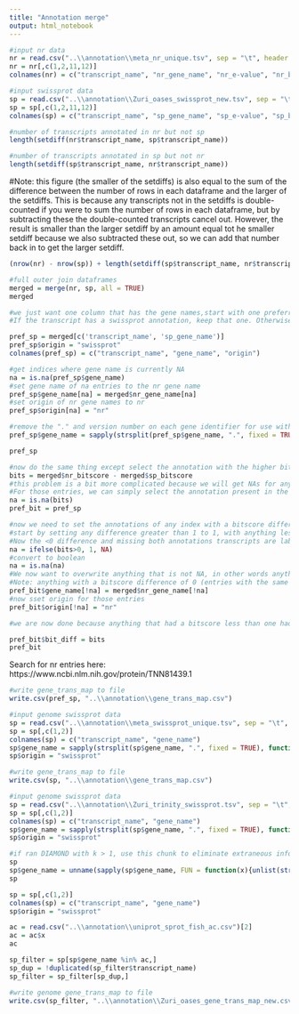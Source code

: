 ```yaml
---
title: "Annotation merge"
output: html_notebook
---
```




```r
#input nr data
nr = read.csv("..\\annotation\\meta_nr_unique.tsv", sep = "\t", header = FALSE)
nr = nr[,c(1,2,11,12)]
colnames(nr) = c("transcript_name", "nr_gene_name", "nr_e-value", "nr_bitscore")
```


```r
#input swissprot data
sp = read.csv("..\\annotation\\Zuri_oases_swissprot_new.tsv", sep = "\t", header = FALSE)
sp = sp[,c(1,2,11,12)]
colnames(sp) = c("transcript_name", "sp_gene_name", "sp_e-value", "sp_bitscore")
```



```r
#number of transcripts annotated in nr but not sp
length(setdiff(nr$transcript_name, sp$transcript_name))
```


```r
#number of transcripts annotated in sp but not nr
length(setdiff(sp$transcript_name, nr$transcript_name))
```

#Note: this figure (the smaller of the setdiffs) is also equal to the sum of the difference between the number of rows in each dataframe and the larger of the setdiffs. This is because any transcripts not in the setdiffs is double-counted if you were to sum the number of rows in each dataframe, but by subtracting these the double-counted transcripts cancel out. However, the result is smaller than the larger setdiff by an amount equal tot he smaller setdiff because we also subtracted these out, so we can add that number back in to get the larger setdiff.

```r
(nrow(nr) - nrow(sp)) + length(setdiff(sp$transcript_name, nr$transcript_name))
```



```r
#full outer join dataframes
merged = merge(nr, sp, all = TRUE)
merged
```


```r
#we just want one column that has the gene names,start with one preferring the swissprot names
#If the transcript has a swissprot annotation, keep that one. Otherwise, use the NR annotation. Have a column that indicates which reference the annotation is from

pref_sp = merged[c('transcript_name', 'sp_gene_name')]
pref_sp$origin = "swissprot"
colnames(pref_sp) = c("transcript_name", "gene_name", "origin")

#get indices where gene name is currently NA
na = is.na(pref_sp$gene_name)
#set gene name of na entries to the nr gene name
pref_sp$gene_name[na] = merged$nr_gene_name[na]
#set origin of nr gene names to nr
pref_sp$origin[na] = "nr"

#remove the "." and version number on each gene identifier for use with downstream tools
pref_sp$gene_name = sapply(strsplit(pref_sp$gene_name, ".", fixed = TRUE), function(x) x[1])

pref_sp
```


```r
#now do the same thing except select the annotation with the higher bitscore (this should be easily adaptable to use the e-value if desired instead but we use the bitscore because it corrects for database size and so can be used to compare hits in databases of different sizes)
bits = merged$nr_bitscore - merged$sp_bitscore
#this problem is a bit more complicated because we will get NAs for any transcript that did not annotate in both references
#For those entries, we can simply select the annotation present in the pref_sp dataframe since there is only one option. Start by copying the dataframe, we will overwrite some entries later
na = is.na(bits)
pref_bit = pref_sp

#now we need to set the annotations of any index with a bitscore difference >0 to the nr annotation
#start by setting any difference greater than 1 to 1, with anything less to NA.
#Now the <0 difference and missing both annotations transcripts are labeled as NA, and anything with a bitscore >0 is labeled as 1
na = ifelse(bits>0, 1, NA)
#convert to boolean
na = is.na(na)
#We now want to overwrite anything that is not NA, in other words anything with a bitscore difference >0 should be set to the nr annotation
#Note: anything with a bitscore difference of 0 (entries with the same bitscore in both databases) will have the swissprot annotation
pref_bit$gene_name[!na] = merged$nr_gene_name[!na]
#now sset origin for those entries
pref_bit$origin[!na] = "nr"

#we are now done because anything that had a bitscore less than one had a better match to the swissprot database, and so it's entry would be the same as the pref_sp dataframe we copied 

pref_bit$bit_diff = bits
pref_bit
```


Search for nr entries here:
https://www.ncbi.nlm.nih.gov/protein/TNN81439.1


```r
#write gene_trans_map to file
write.csv(pref_sp, "..\\annotation\\gene_trans_map.csv")
```

```r
#input genome swissprot data
sp = read.csv("..\\annotation\\meta_swissprot_unique.tsv", sep = "\t", header = FALSE)
sp = sp[,c(1,2)]
colnames(sp) = c("transcript_name", "gene_name")
sp$gene_name = sapply(strsplit(sp$gene_name, ".", fixed = TRUE), function(x) x[1])
sp$origin = "swissprot"
```

```r
#write gene_trans_map to file
write.csv(sp, "..\\annotation\\gene_trans_map.csv")
```


```r
#input genome swissprot data
sp = read.csv("..\\annotation\\Zuri_trinity_swissprot.tsv", sep = "\t", header = FALSE)
sp = sp[,c(1,2)]
colnames(sp) = c("transcript_name", "gene_name")
sp$gene_name = sapply(strsplit(sp$gene_name, ".", fixed = TRUE), function(x) x[1])
sp$origin = "swissprot"
```

```r
#if ran DIAMOND with k > 1, use this chunk to eliminate extraneous info from gene name column
sp
sp$gene_name = unname(sapply(sp$gene_name, FUN = function(x){unlist(strsplit(x, "|", fixed = TRUE))[2]}))
sp
```

```r
sp = sp[,c(1,2)]
colnames(sp) = c("transcript_name", "gene_name")
sp$origin = "swissprot"
```

```r
ac = read.csv("..\\annotation\\uniprot_sprot_fish_ac.csv")[2]
ac = ac$x
ac
```

```r
sp_filter = sp[sp$gene_name %in% ac,]
sp_dup = !duplicated(sp_filter$transcript_name)
sp_filter = sp_filter[sp_dup,]
```


```r
#write genome gene_trans_map to file
write.csv(sp_filter, "..\\annotation\\Zuri_oases_gene_trans_map_new.csv")
```





















































































